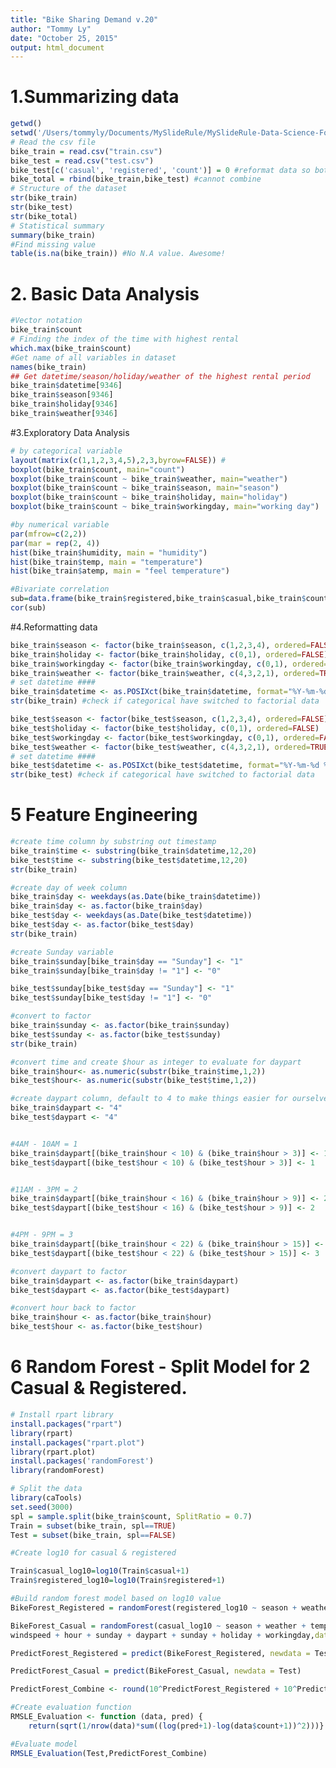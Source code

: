 ```yaml
---
title: "Bike Sharing Demand v.20"
author: "Tommy Ly"
date: "October 25, 2015"
output: html_document
---
```

# 1.Summarizing data
```r
getwd()
setwd('/Users/tommyly/Documents/MySlideRule/MySlideRule-Data-Science-Foundation/Bike Sharing Demand')
# Read the csv file
bike_train = read.csv("train.csv")
bike_test = read.csv("test.csv")
bike_test[c('casual', 'registered', 'count')] = 0 #reformat data so both are the same
bike_total = rbind(bike_train,bike_test) #cannot combine
# Structure of the dataset
str(bike_train)
str(bike_test)
str(bike_total)
# Statistical summary
summary(bike_train)
#Find missing value
table(is.na(bike_train)) #No N.A value. Awesome!
```

# 2. Basic Data Analysis
```r
#Vector notation
bike_train$count
# Finding the index of the time with highest rental
which.max(bike_train$count)
#Get name of all variables in dataset
names(bike_train)
## Get datetime/season/holiday/weather of the highest rental period
bike_train$datetime[9346]
bike_train$season[9346]
bike_train$holiday[9346]
bike_train$weather[9346]

```

#3.Exploratory Data Analysis 
```r

# by categorical variable
layout(matrix(c(1,1,2,3,4,5),2,3,byrow=FALSE)) #
boxplot(bike_train$count, main="count")
boxplot(bike_train$count ~ bike_train$weather, main="weather")
boxplot(bike_train$count ~ bike_train$season, main="season")
boxplot(bike_train$count ~ bike_train$holiday, main="holiday")
boxplot(bike_train$count ~ bike_train$workingday, main="working day")

#by numerical variable
par(mfrow=c(2,2))
par(mar = rep(2, 4))
hist(bike_train$humidity, main = "humidity")
hist(bike_train$temp, main = "temperature")
hist(bike_train$atemp, main = "feel temperature")

#Bivariate correlation
sub=data.frame(bike_train$registered,bike_train$casual,bike_train$count,bike_train$temp,bike_train$humidity,bike_train$atemp,bike_train$windspeed)
cor(sub)
```


#4.Reformatting data
```r
bike_train$season <- factor(bike_train$season, c(1,2,3,4), ordered=FALSE)
bike_train$holiday <- factor(bike_train$holiday, c(0,1), ordered=FALSE)
bike_train$workingday <- factor(bike_train$workingday, c(0,1), ordered=FALSE)
bike_train$weather <- factor(bike_train$weather, c(4,3,2,1), ordered=TRUE)
# set datetime ####
bike_train$datetime <- as.POSIXct(bike_train$datetime, format="%Y-%m-%d %H:%M:%S")
str(bike_train) #check if categorical have switched to factorial data

bike_test$season <- factor(bike_test$season, c(1,2,3,4), ordered=FALSE)
bike_test$holiday <- factor(bike_test$holiday, c(0,1), ordered=FALSE)
bike_test$workingday <- factor(bike_test$workingday, c(0,1), ordered=FALSE)
bike_test$weather <- factor(bike_test$weather, c(4,3,2,1), ordered=TRUE)
# set datetime ####
bike_test$datetime <- as.POSIXct(bike_test$datetime, format="%Y-%m-%d %H:%M:%S")
str(bike_test) #check if categorical have switched to factorial data
```

# 5 Feature Engineering
```r
#create time column by substring out timestamp
bike_train$time <- substring(bike_train$datetime,12,20)
bike_test$time <- substring(bike_test$datetime,12,20)
str(bike_train)

#create day of week column
bike_train$day <- weekdays(as.Date(bike_train$datetime))
bike_train$day <- as.factor(bike_train$day)
bike_test$day <- weekdays(as.Date(bike_test$datetime))
bike_test$day <- as.factor(bike_test$day)
str(bike_train)

#create Sunday variable
bike_train$sunday[bike_train$day == "Sunday"] <- "1"
bike_train$sunday[bike_train$day != "1"] <- "0"

bike_test$sunday[bike_test$day == "Sunday"] <- "1"
bike_test$sunday[bike_test$day != "1"] <- "0"

#convert to factor
bike_train$sunday <- as.factor(bike_train$sunday)
bike_test$sunday <- as.factor(bike_test$sunday)
str(bike_train)

#convert time and create $hour as integer to evaluate for daypart
bike_train$hour<- as.numeric(substr(bike_train$time,1,2))
bike_test$hour<- as.numeric(substr(bike_test$time,1,2))

#create daypart column, default to 4 to make things easier for ourselves
bike_train$daypart <- "4"
bike_test$daypart <- "4"


#4AM - 10AM = 1
bike_train$daypart[(bike_train$hour < 10) & (bike_train$hour > 3)] <- 1
bike_test$daypart[(bike_test$hour < 10) & (bike_test$hour > 3)] <- 1


#11AM - 3PM = 2
bike_train$daypart[(bike_train$hour < 16) & (bike_train$hour > 9)] <- 2
bike_test$daypart[(bike_test$hour < 16) & (bike_test$hour > 9)] <- 2


#4PM - 9PM = 3
bike_train$daypart[(bike_train$hour < 22) & (bike_train$hour > 15)] <- 3
bike_test$daypart[(bike_test$hour < 22) & (bike_test$hour > 15)] <- 3

#convert daypart to factor
bike_train$daypart <- as.factor(bike_train$daypart)
bike_test$daypart <- as.factor(bike_test$daypart)

#convert hour back to factor
bike_train$hour <- as.factor(bike_train$hour)
bike_test$hour <- as.factor(bike_test$hour)

```

# 6 Random Forest - Split Model for 2 Casual & Registered. 
```r
# Install rpart library
install.packages("rpart")
library(rpart)
install.packages("rpart.plot")
library(rpart.plot)
install.packages('randomForest')
library(randomForest)

# Split the data
library(caTools)
set.seed(3000)
spl = sample.split(bike_train$count, SplitRatio = 0.7)
Train = subset(bike_train, spl==TRUE)
Test = subset(bike_train, spl==FALSE)

#Create log10 for casual & registered

Train$casual_log10=log10(Train$casual+1)
Train$registered_log10=log10(Train$registered+1)

#Build random forest model based on log10 value
BikeForest_Registered = randomForest(registered_log10 ~ season + weather + temp + humidity + windspeed + hour + sunday + daypart + sunday + holiday + workingday,data=Train[,-c(10)], ntree=250) 

BikeForest_Casual = randomForest(casual_log10 ~ season + weather + temp + humidity + 
windspeed + hour + sunday + daypart + sunday + holiday + workingday,data=Train[,-c(11)], ntree=250) 

PredictForest_Registered = predict(BikeForest_Registered, newdata = Test)

PredictForest_Casual = predict(BikeForest_Casual, newdata = Test)

PredictForest_Combine <- round(10^PredictForest_Registered + 10^PredictForest_Casual -2)

#Create evaluation function 
RMSLE_Evaluation <- function (data, pred) {
    return(sqrt(1/nrow(data)*sum((log(pred+1)-log(data$count+1))^2)))}

#Evaluate model
RMSLE_Evaluation(Test,PredictForest_Combine)

``````

